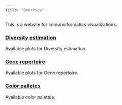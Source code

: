 ```yaml
---
title: "Overview"
---
```


This is a website for immunoiformatics visualizations.

### [Diversity estimation](./diversity.qmd)

Available plots for Diversity estimation.

### [Gene repertoire](./gene_repertoire.qmd)

Available plots for Gene repertoire.

### [Color palletes](.color_palette.qmd)

Available color palettes.
